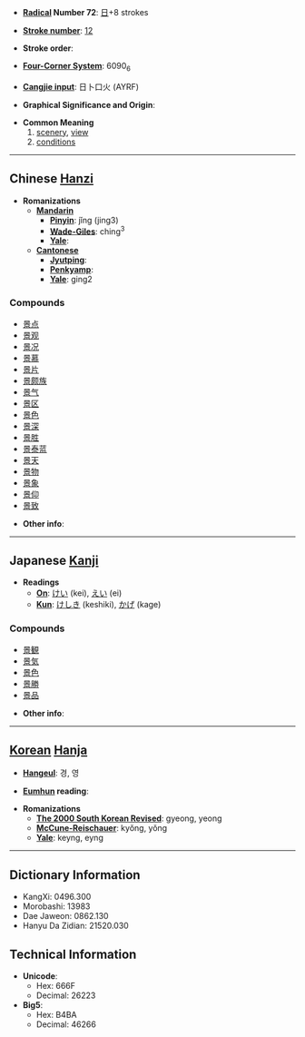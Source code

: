 * '''[[Wiktionary:Chinese radical index| Radical]] Number 72''': [[Wiktionary:Chinese radical index 日|日]]+8 strokes

* '''[[Wiktionary:Chinese total strokes index|Stroke number]]''': [[Wiktionary:Chinese total strokes index 12|12]]

* '''Stroke order''': 

* '''[[Wiktionary:Chinese four corner index|Four-Corner System]]''': 6090<sub>6</sub>

* '''[[Wiktionary:Chinese Cangjie index|Cangjie input]]''': 日卜口火 (AYRF)

* '''Graphical Significance and Origin''': 

* '''Common Meaning'''
*#[[scenery]], [[view]]
*#[[conditions]]


----

== Chinese [[Hanzi]] ==

* '''Romanizations'''
** '''[[Mandarin]]'''
*** '''[[Pinyin]]''': jǐng (jing3)
*** '''[[Wade-Giles]]''': ching<sup>3</sup>
*** '''[[Yale]]''': 
** '''[[Cantonese]]'''
*** '''[[Jyutping]]''':
*** '''[[Penkyamp]]''': 
*** '''[[Yale]]''': ging2

===Compounds===
*[[景点]]
*[[景观]]
*[[景况]]
*[[景慕]]
*[[景片]]
*[[景颇族]]
*[[景气]]
*[[景区]]
*[[景色]]
*[[景深]]
*[[景胜]]
*[[景泰蓝]]
*[[景天]]
*[[景物]]
*[[景象]]
*[[景仰]]
*[[景致]]

* '''Other info''': 

----

== Japanese [[Kanji]] ==

* '''Readings'''
** '''[[On]]''': [[けい]] (kei), [[えい]] (ei)
** '''[[Kun]]''': [[けしき]] (keshiki), [[かげ]] (kage)

===Compounds===
*[[景観]]
*[[景気]]
*[[景色]]
*[[景勝]]
*[[景品]]

* '''Other info''':  

----

== [[Korean]] [[Hanja]] ==

* '''[[Hangeul]]''': 경, 영

* '''[[Eumhun]] reading''': 

* '''Romanizations'''
** '''[[The 2000 South Korean Revised Romanization|The 2000 South Korean Revised]]''': gyeong, yeong
** '''[[McCune-Reischauer]]''': kyŏng, yŏng
** '''[[Yale]]''': keyng, eyng

----

== Dictionary Information ==

* KangXi: 0496.300
* Morobashi: 13983
* Dae Jaweon: 0862.130
* Hanyu Da Zidian: 21520.030

== Technical Information ==

* '''Unicode''':
** Hex: 666F
** Decimal: 26223
* '''Big5''':
** Hex: B4BA
** Decimal: 46266